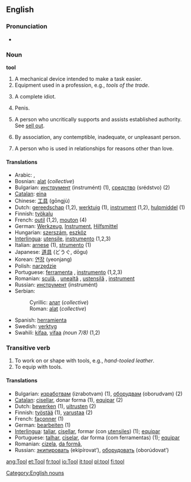 ==English==

===Pronunciation===
*{{audio|en-us-tool.ogg|Audio (US)}}

===Noun===
'''tool'''

# A mechanical device intended to make a task easier.
# Equipment used in a profession, e.g., ''tools of the trade''.
#{{slang}} A complete idiot.
#{{slang}} Penis.
#{{slang}} A person who uncritically supports and assists established authority. See [[sell out]].
#{{slang}} By association, any contemptible, inadequate, or unpleasant person.
#{{slang}} A person who is used in relationships for reasons other than love.

====Translations====
*Arabic: {{ARchar|[[اداة]]}} {{Unicode|(’a:dá)}} {{f}}, {{ARchar|[[الة|آلَة]]}} {{Unicode|(’a:lá)}}
*Bosnian: [[alat#Bosnian|alat]] {{m}} (''collective'')
*Bulgarian: [[инструмент]] (instrumént) {{m}} (1), [[средство]] (srédstvo) {{n}} (2)
*[[Catalan]]: [[eina]] {{f}}
*Chinese: [[工具]] (gōngjù)
*Dutch: [[gereedschap]] {{n}} (1,2), [[werktuig]] {{n}} (1), [[instrument]] {{n}} (1,2), [[hulpmiddel]] {{n}} (1)
*Finnish: [[työkalu]]
*French: [[outil]] {{m}} (1,2), [[mouton]] {{m}} (4)
*German: [[Werkzeug]], [[Instrument]], [[Hilfsmittel]]
*Hungarian: [[szerszám]], [[eszköz]]
*[[Interlingua]]: [[utensile]], [[instrumento]] (1,2,3)
*Italian: [[arnese]] {{m}} (1), [[strumento]] {{m}} (1)
*Japanese: [[道具]] (どうぐ, dōgu)
*Korean: [[연장]] (yeonjang)
*Polish: [[narzędzie]] {{n}}
*Portuguese: [[ferramenta]] {{f}}, [[instrumento]] {{m}} (1,2,3)
*Romanian: [[sculă]], {{f}}, [[unealtă]] {{f}}, [[ustensilă]] {{f}}, [[instrument]] {{n}}
*Russian: [[инструмент]] (instrumént) {{m}}
*Serbian:
*:Cyrillic: [[алат#Serbian|алат]] {{m}} (''collective'')
*:Roman: [[alat#Serbian|alat]] {{m}} (''collective'')
*Spanish: [[herramienta]] {{f}}
*Swedish: [[verktyg]]
*Swahili: [[kifaa]], [[vifaa]] {{p}} ''(noun 7/8)'' (1,2)

===Transitive verb===
# To work on or shape with tools, e.g., ''hand-tooled leather''.
# To equip with tools.

====Translations====
*Bulgarian: [[изработвам]] (izrabotvam) (1), [[оборудвам]] (oborudvam) (2)
*[[Catalan]]: [[cisellar]], donar forma (1), [[equipar]] (2)
*Dutch: [[bewerken]] (1), [[uitrusten]] (2)
*Finnish: [[työstää]] (1), [[varustaa]] (2)
*French: [[façonner]] (1)
*German: [[bearbeiten]] (1)
*[[Interlingua]]: [[taliar]], [[cisellar]], formar (con [[utensile]]s) (1); [[equipar]]
*Portuguese: [[talhar]], [[ciselar]], dar forma (com ferramentas) (1); [[equipar]]
*Romanian: [[cizela]], [[da formă]],
*Russian: [[экипировать]] (ekipírovat’), [[оборудовать]] (oborúdovat’)

[[Category:English nouns]]

[[ang:Tool]]
[[et:Tool]]
[[fr:tool]]
[[io:Tool]]
[[it:tool]]
[[pl:tool]]
[[fi:tool]]